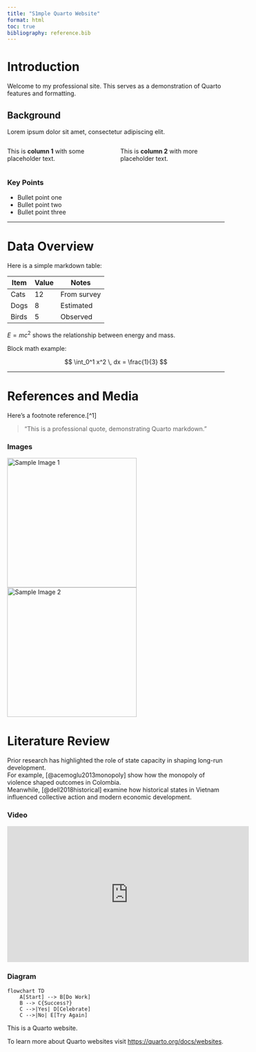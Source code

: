 ```yaml
---
title: "S1mple Quarto Website"
format: html
toc: true
bibliography: reference.bib
---
```


# Introduction

Welcome to my professional site. This serves as a demonstration of Quarto features and formatting.

## Background

Lorem ipsum dolor sit amet, consectetur adipiscing elit. 

::: columns
::: column
This is **column 1** with some placeholder text.
:::

::: column
This is **column 2** with more placeholder text.
:::
:::

### Key Points

- Bullet point one
- Bullet point two
- Bullet point three

---

# Data Overview

Here is a simple markdown table:

| Item   | Value | Notes       |
|--------|-------|-------------|
| Cats   | 12    | From survey |
| Dogs   | 8     | Estimated   |
| Birds  | 5     | Observed    |

$E = mc^2$ shows the relationship between energy and mass.

Block math example:

$$
\int_0^1 x^2 \, dx = \frac{1}{3}
$$

---

# References and Media

Here’s a footnote reference.[^1]

> "This is a professional quote, demonstrating Quarto markdown."

### Images

![Sample Image 1](images/headshot.jpg){width=300px}
![Sample Image 2](images/old_headshot.jpg){width=300px}

# Literature Review

Prior research has highlighted the role of state capacity in shaping long-run development.  
For example, [@acemoglu2013monopoly] show how the monopoly of violence shaped outcomes in Colombia.  
Meanwhile, [@dell2018historical] examine how historical states in Vietnam influenced collective action and modern economic development.

### Video

<iframe width="560" height="315" src="https://www.youtube.com/embed/iEpJwprxDdk" title="Embedded Video" frameborder="0" allowfullscreen></iframe>

### Diagram

```mermaid
flowchart TD
    A[Start] --> B[Do Work]
    B --> C{Success?}
    C -->|Yes| D[Celebrate]
    C -->|No| E[Try Again]
```

This is a Quarto website.

To learn more about Quarto websites visit <https://quarto.org/docs/websites>.
